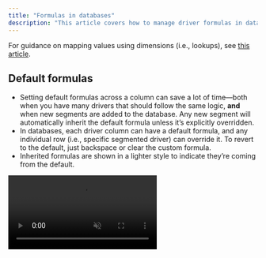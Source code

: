 ```yaml
---
title: "Formulas in databases"
description: "This article covers how to manage driver formulas in databases to support scalable, dimensional modeling in Runway. "
---
```


For guidance on mapping values using dimensions (i.e., lookups), see [this article](https://docs.runway.com/guides/modeling/lookups).

## Default formulas

- Setting default formulas across a column can save a lot of time—both when you have many drivers that should follow the same logic, **and** when new segments are added to the database. Any new segment will automatically inherit the default formula unless it’s explicitly overridden.
- In databases, each driver column can have a default formula, and any individual row (i.e., specific segmented driver) can override it. To revert to the default, just backspace or clear the custom formula.
- Inherited formulas are shown in a lighter style to indicate they’re coming from the default.

<video muted autoplay="true" loop controls playsinline="true" class="doc-video" src="https://documentation.runwaydev.com/videos/Default-Formulas-Demo.mp4" />

## Formula inheritance

To make modeling at scale simple—while keeping it easy to override when needed—Runway applies **smart defaults** to fill in missing formulas.

When editing a formula, you can **hover over the formula editor** to see where the value is being inherited from.

Runway follows a clear set of rules to determine how formulas are inherited and overridden.

### **Actuals formula** inheritance hierarchy

Runway applies the actuals formula using the following order of precedence:

1. An **explicitly set actuals formula** for the driver
2. A **default actuals formula** set at the column level in the database
3. If no actuals formula is available, the driver falls back to its **forecast formula**

### Forecast formula inheritance hierarchy

Similarly, forecast formulas follow this order of precedence:

1. An **explicitly set forecast formula** for the driver
2. A **default forecast formula** set at the column level in the database
3. If none is set, Runway uses the **global default formula**: `self * last month`

For example, if only a forecast formula is set at the column level, every driver in that column will automatically inherit that formula—unless an override is applied.

## Dynamic formulas using _This Segment_

In highly dimensional models, when you want to apply similar logic across many segments (like forecasting product usage or modeling revenue per customer), you can use **_This Segment_** to write formulas that scale.

- **_This Segment_** refers to **other data that shares some or all of the same dimensional attributes** as the driver you’re writing the formula for.
- It allows you to write a **single formula** that dynamically adjusts based on the segment it’s applied to—helping you avoid repetitive formulas and reduce the chance of errors.
- While most commonly used within the same database, **_This Segment_** also works **across different databases**.
- You can also use **dimension filters** inside _This Segment_ to fine-tune the match—for example, matching on just one shared dimension if that’s all that’s needed.

Let’s walk through some common use cases where _This Segment_ helps scale your modeling logic and keep things simple.

<Tip>
  When chaining formulas together in databases, the **Timeseries view** is a great way to see how logic flows across multiple drivers. You’ll be able to view all default formulas side by side, and edit them directly by clicking the **ƒ** icon for each driver to see how changes propagate.

  You can switch to this view via: **Customize → View as → Timeseries**.\
  \
  ![View Db As Timeseries Exaplined Pn](/images/databases/4/view-db-as-timeseries-exaplined.png)
</Tip>

### Example: Dynamic default formula using _This Segment_

In this example, we use the _This Segment_ to populate a default formula that applies consistent logic across all segments in the database. Below is a video and diagram to help illustrate how it works.

<video muted autoplay="true" loop controls playsinline="true" class="doc-video" src="https://documentation.runwaydev.com/videos/This-Segment-Defaults-Simple.mp4" />

![Dim DB Overview Diagram Pn](/images/Dim-DB-Overview-Diagram.png)

### **Example: Dynamic filters using dimensions**

Sometimes, you may want to filter based on partial match with a segment—for example, matching on a single dimension rather than all of them. With _This Segment_, you can apply dynamic filters across **all dimensions** or a **subset of them**, directly from the filter menu.

Let’s walk through an example: you want to calculate what percentage of each product’s usage is consumed by each customer.

<video muted autoplay="true" loop controls playsinline="true" class="doc-video" src="https://documentation.runwaydev.com/videos/Dimension-Filter-Partial-Match.mp4" />

In the filter menu:

- If you want to match across **all** the dimensions in the segment (e.g. match on Customer Name \+ Product), you can use the **Segment** filter.
- To apply the dynamic filters for specific dimensions, you can select the relevant dimension and then use the \*\*This \<dimension name\> \*\*option.

When choosing what to filter:

- Selecting a **formula pill with the database name and icon** lets you filter on **any column** in that database.
- Selecting a **formula pill with just the driver name** limits you to filtering on **columns the driver is segmented by.**

![images/databases/partial-this-segment-filter.png](/images/databases/partial-this-segment-filter.png)

### Example: Dynamic filters using driver values

**Numeric drivers**

There’s one more powerful use case for _This Segment_—using it to dynamically match on **driver values**, not just dimensions. This allows you to reference a value from one driver based on the value of another, similar to `VLOOKUP()` in Excel—but more robust.

Let’s walk through an example. You want to charge customers different unit prices based on their usage tier thresholds.

Imagine you have a database of **usage tiers** with associated **unit prices**, and you're trying to calculate how much to charge each customer.

![images/databases/dynamic-filters-overview.png](/images/databases/dynamic-filters-overview.png)

To perform this match, we can simply apply a formula that multiplies: `each customers # transactions` \* `unit price for their usage tier`

You can then use _This Segment_ in the filter menu to dynamically select the correct unit price for each customer based on their usage level.

<video muted autoplay="true" loop controls playsinline="true" class="doc-video" src="https://documentation.runwaydev.com/videos/Dynamic-Driver-Value-Filters.mp4" />

**Date drivers**

You can also use _This Segment_ to dynamically filter based on **date driver values**—a powerful technique often used in cohort or revenue recognition models.

When filtering a database by a date column, you'll see the option to use **\<date driver value\>** as the filter value. This allows you to reference dates from your model—such as contract start dates, signup dates, or feature release dates.

To apply this dynamically for each segment, use _This Segment_ when selecting the date driver. That way, each segment uses **its own corresponding date** to filter the data.

<video muted autoplay="true" loop controls playsinline="true" class="doc-video" src="https://documentation.runwaydev.com/videos/Dynamic-Date-Filters-Segment.mp4" />
